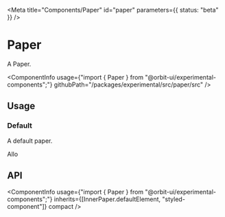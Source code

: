 
<Meta
    title="Components/Paper"
    id="paper"
    parameters={{
        status: "beta"
    }}
/>

# Paper

<Tagline>A Paper.</Tagline>

<ComponentInfo
    usage={"import { Paper } from \"@orbit-ui/experimental-components\";"}
    githubPath="/packages/experimental/src/paper/src"
/>

## Usage

<BetaMessage />

### Default

A default paper.

<Preview>
    <Story name="default">
        <Paper>Allo</Paper>
    </Story>
</Preview>

## API

<ComponentInfo
    usage={"import { Paper } from \"@orbit-ui/experimental-components\";"}
    inherits={[InnerPaper.defaultElement, "styled-component"]}
    compact
/>

<ArgsTable of={InnerPaper} sort="alpha" />
